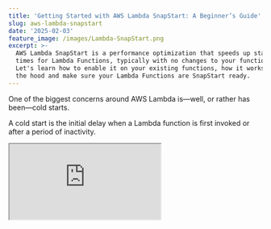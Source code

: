 ```yaml
---
title: 'Getting Started with AWS Lambda SnapStart: A Beginner’s Guide'
slug: aws-lambda-snapstart
date: '2025-02-03'
feature_image: /images/Lambda-SnapStart.png
excerpt: >-
  AWS Lambda SnapStart is a performance optimization that speeds up startup
  times for Lambda Functions, typically with no changes to your function code.
  Let's learn how to enable it on your existing functions, how it works under
  the hood and make sure your Lambda Functions are SnapStart ready.
---
```

One of the biggest concerns around AWS Lambda is—well, or rather has been—cold starts.

A cold start is the initial delay when a Lambda function is first invoked or after a period of inactivity.

<iframe src="https://www.youtube.com/embed/VGyxP4Sff2I?feature=oembed" />

💡

__AWS__ [__Lambda SnapStart__](https://docs.aws.amazon.com/lambda/latest/dg/snapstart.html) __is a performance optimization that speeds up startup times for Lambda Functions, typically with no changes to your function code.__

In this post, we will learn more about AWS Lambda SnapStart and how to set it up for your existing Lambda Functions.

We will also explore how AWS Lambda SnapStart works, how to make your function SnapStart ready, and how to use Runtime hooks along with SnapStart.

Thanks to AWS for sponsoring this article in my [AWS Lambda Series.](/blog/tag/lambda/)

## Existing Lambda Function Walkthrough

In this first section, I will walk you through the sample Lambda Function, Lambda Lifecycle, and Init Duration/Cold Start.

If you are already familiar with it, jump to the [next section](#enabling-aws-lambda-snapstart).

Below is a simple function that tries to mimic a real-world Lambda Function. It does the following:

-   Initialize some state in the constructor code (setting the `constructorId`)
-   Perform some async operation by reading a configuration from S3
-   Simulate some real computational/IO work by invoking a `Task.Delay`
-   Logs the different `Guid` values to help observe object states and lifecycles across multiple Lambda invocations.

```csharp
public class Function
{
    private Guid _constructorId;
    private readonly string _configuration;

    public Function()
    {
        _constructorId = Guid.NewGuid();
        _configuration = ReadConfigFromS3();

    }

    public async Task<string> FunctionHandler(string input, ILambdaContext context)
    {
        await SimulateWork();

        var message = $"Constructor Id - {_constructorId}. Function Id - {Guid.NewGuid()}. {_configuration}. Function Input {input}";
        context.Logger.LogInformation(message);

        return message;
    }

    private string ReadConfigFromS3()
    {
        var s3Client = new AmazonS3Client();
        var configurationObject = s3Client.GetObjectAsync("myapp-data-files", "configuration.txt").Result;
        using var reader = new StreamReader(configurationObject.ResponseStream);
        return reader.ReadToEnd();
    }

    private async Task SimulateWork()
    {
        await Task.Delay(TimeSpan.FromSeconds(2));
    }
}
```

### Invoking Lambda Function Sequentially from Console UI

The easiest way to invoke this Lambda function is from the AWS Console. However, invocations from the UI (from the same browser tab) are sequential.

![](/images/image-2.png)

Invoking Lambda Function from the AWS Console, under the Test tab.

Below is a snapshot of the CloudWatch logs after two invocations from the UI.

It highlights the `Init Duration` component that occurs only once, the first time the Lambda function is invoked. This duration is what is referred to as cold start times.

Init duration, or cold start time, is the time to initialize the Lambda runtime environments and the Function handler class.

![](/images/image-3.png)

CloudWatch logs snapshot after two sequential invocations of the Lambda Function. It highlights the Init duration which happens only once in this scenario.

A subsequent call from the UI is handled by the same Lambda instance created in the previous request. Hence, the subsequent request does not have an init duration in its log.

Also the `_constructorId` value is the same for all the logs within this log stream.

To understand this better, check out my Lambda lifecycles article.

<PostCard 
  title="Why Should You Care About Lambda Lifecycle As A .NET Developer?"
  description="The Lambda Lifecycle affects the way we write out Function code. Learn some of the dos and don’ts when building Lambda Functions in .NET because of how Lambda initializes the Function classes."
  slug="lambda-lifecycle-and-net/"
  image="/images/Lambda-Lifecycle-2.png"
/>

### Invoking Lambda Function Parallely from the Command line

You can also invoke the same Lambda function from the command line using 'aws cli'.

I have written a custom script `invoke-lambda-function-parallel` that takes in a `FunctionName` and the `invocationCount` as parameters, invoking the Lambda function in parallel the specified number of times.

```powershell
.\invoke-lambda-function-parallel.ps1 -FunctionName "lambda-snap-start"
 -InvocationCount 5
```

This invokes the Lambda Function in parallel, which forces the infrastructure to create multiple instances of the Lambda Function to serve the requests at the same time.

You can tell that quickly by looking at the Log stream records created in CloudWatch, as shown below.

![](/images/image-4.png)

CloudWatch LogStreams showing multiple log streams, one per instance of Lambda Function created.

Each log stream record is associated with one instance of Lambda Function.

Navigating into the log stream, you will notice that each will have its own InitDuration and that the `_constructorId` is different for each of them, showing that it's a different instance of the Lambda Function.

## Enabling AWS Lambda SnapStart

On average, our function takes ~520ms to start up and initialize across all the Lambda function invocations we performed above.

Depending on your Lambda function and what happens in the initialization phase, you will see different numbers for it.

Suppose these numbers are sufficiently high, and these longer initialization times affect the use case performed on your Lambda production functions.

In that case, you can enable Lambda SnapStart to speed things up automagically.

You can enable SnapStart on a Lambda function under Configuration → General Configuration section.

Set the SnapStart option to PublishedVersions to enable SnapStart on your Lambda Function.

![](/images/image-5.png)

Enable Lambda SnapStart under the General Configuration of the Lambda Function.

Once enabled, you can see this in the General configuration as shown below.

![](/images/image-6.png)

Lambda Function with SnapStart enabled by setting it to PublishedVersions.

### Publishing AWS Lambda SnapStart Enabled Version

AWS Lambda [Function versions](https://docs.aws.amazon.com/lambda/latest/dg/configuration-versions.html) are used to manage the deployment of your Lambda functions.

After you publish a function version, its code, runtime, architecture, memory, layers, and most other configuration settings are immutable.

> Lambda SnapStart is applied only to a Lambda version and does not apply to the unpublished version ($LATEST).

To publish a version and see SnapStart in action, navigate to the Versions tab and 'Publish new version.'

![](/images/image-7.png)

This creates a new version of the Lambda Function from the $LATEST version of the function code.

With Lambda SnapStart enabled, creating a new version takes a few minutes.

AWS Lambda initializes the Function when you publish a version.

![](/images/image-9.png)

When the published Lambda version with SnapStart enabled is invoked, the logs no longer have the initialization phase, so they do not show the Init Duration.

However, it does show a 'Restore Duration' now, which we will explore shortly.

## How Does AWS Lambda SnapStart Work?

Now that we have Lambda SnapStart enabled and running let's understand how Lambda SnapStart works under the hood.

_Lambda takes a Firecracker microVM snapshot of the initialized execution environment's memory and disk state, encrypts the snapshot, and intelligently caches it to optimize retrieval latency._

AWS Lambda does this when you publish a Lambda version with SnapStart enabled.

Any time you publish a new version with SnapStart enabled, you can see this in the CloudWatch logs.

![](/images/image-10.png)

AWS CloudWatch logs for initialization of AWS Lambda SnapStart enabled version.

The Init Duration is in the above logs, which is why there is a slight delay in publishing the version.

### Restore Duration in AWS Lambda SnapStart

When the Lambda Function version is invoked, Lambda restores new execution environments from the cached snapshot rather than initializing them from scratch, enhancing startup performance.

> _**Restore Duration** is the time Lambda requires to resume an execution environment from a cached snapshot._

Restore duration includes:

-   **Restoring the snapshot** – Reloading execution environment from the cache.
-   **Loading the runtime** – Initializing the language runtime.
-   **Executing afterRestore hooks** – Running any defined post-restore logic.

You are not billed for snapshot restoration, but the time taken to load the runtime and execute after restoring hooks and signal readiness are included in the billed function duration.

The billed duration is shown as the 'Billed Restore Duration.'

### AWS Lambda SnapStart Lifecycle

With SnapStart enabled Lambda Functions, the Lifecycle differs from a [normal Lambda Function](/blog/lambda-lifecycle-and-net/).

You can find the comparison in the Lifecycle in the diagram below.

[![](/images/image-11.png)](https://aws.amazon.com/blogs/compute/starting-up-faster-with-aws-lambda-snapstart/)

AWS Lambda Lifecycle compared between SnapStart and non-SnapStart Lambda Functions.

With SnapStart, the function's initialization time—typically the main cause of high startup latency—is replaced by a faster resume phase.

## Making Your Lambda Function SnapStart Ready

Enabling Lambda SnapStart is simple and requires no code changes.

However, you must follow certain best practices to ensure your function works correctly with SnapStart.

With SnapStart, Lambda Function uses the same snapshot for all the instances it creates. This means that for .NET Functions, the constructor code only runs once when the version is published.

💡

__For SnapStart-enabled .NET Lambda Functions, the constructor code is only executed once, when the version is published.__

Before using SnapStart, check if your function’s **initialization phase** includes any of the following:

-   **Unique Data:** IDs, secrets, or randomness generated during initialization may be reused. Instead, generate them in the function handler.
-   **Network Connections:** Connections from initialization may not persist. Revalidate or re-establish them as needed.
-   **Temporary Data:** Cached timestamps or temporary credentials should be refreshed in the function handler.

In our Function, we generate a new `ConstructorGuid` property in the function constructor code.

Below is the snapshot of the logs running on the non-SnapStart Lambda Function.

![](/images/image-15.png)

Logs showing unique data generated in the constructor code for a non-SnapStart Lambda Function

You can see the \`Constructor Id' logged in each of the statements (for a different instance of the Lambda Function) is different.

In this case, the Lambda Function is created new by invoking the Function constructor whenever the existing instance(s) is busy and cannot handle an incoming request.

However, with SnapStart-enabled Lambda Functions, the constructor code is only invoked once when publishing the version.

![](/images/image-14.png)

Logs showing unique data generated in the constructor code for a SnapStart enabled Lambda Function

This means the 'Constructor Id' is only generated once and remains the same for all function invocations.

In the above log snapshot, the 'Constructor Id' is the same across all log statements.

So, let's learn about Runtime Hooks and how to use them to solve these problems.

### AWS Lambda SnapStart Runtime Hooks

Runtime hooks allow you to run code **before** and **after** restoring a snapshot.

They are helpful for:

-   **Cleanup & Initialization** – Release resources before restoring and reinitialize them after restoration.
-   **Dynamic Configuration** – Update settings or metadata to adapt to runtime changes.
-   **External Integrations** – Notify services or update external state during checkpointing.
-   **Performance Tuning** – Optimize startup by preloading dependencies.

The `SnapshotRestore` class from `Amazon.Lambda.Core` package provides two methods to add runtime hooks.

-   `RegisterBeforeSnapshot()`: Executed in the reverse order of registration
-   `RegisterAfterSnapshot()`: Executed in the order of registration

You can register multiple hooks for your Function, and their execution order differs, as indicated above.

Let's add Runtime Hooks to make our 'ConstructurId' unique again over multiple instances.

All we need to do is invoke the `RegisterAfterRestore` method on the `SnapshotRestore` helper class within the constructor code.

```csharp
public Function()
{
    _configuration = ReadConfigFromS3();

    SnapshotRestore.RegisterAfterRestore(() =>
    {
        _constructorId = Guid.NewGuid();
        return ValueTask.CompletedTask;
    });

    Task.Delay(TimeSpan.FromSeconds(5)).Wait();
}
```

When the Lambda environment restores a function, these methods will be invoked before/after restoration.

The below logs, with the SnapStart on, show the 'Constructor Id' is unique again across multiple lambda instances after using Runtime Hooks to set the value.

![](/images/image-17.png)

Logs showing data generated in the Runtime hooks for a SnapStart enabled Lambda Function

We could also move the code retrieving data from S3 into the Hooks to get the latest data from the S3 file whenever a new instance is created.

## Don't Forget to Delete Lambda SnapStart Versions

For .NET workloads using SnapStart, a cost is attached.

_You are charged for caching a snapshot over the period that your function version is active, for a minimum of 3 hours and per millisecond thereafter. The price depends on the amount of memory you allocate to your function._

Make sure to check the SnapStart pricing [here](https://docs.aws.amazon.com/lambda/latest/dg/snapstart.html#snapstart-pricing) for more details.

Since the pricing is on every Lambda Function version you publish, delete any old unused versions to save on cost.

![](/images/image-16.png)

The complete source code and the Powershell scripts are available [here](https://github.com/rahulpnath/youtube-samples/tree/main/lambda-snap-start).
